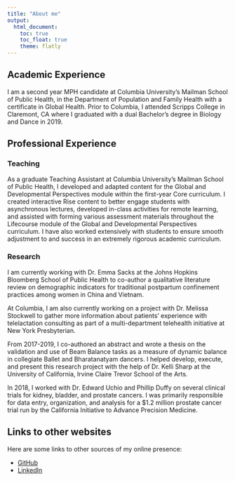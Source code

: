 ```yaml
---
title: "About me"
output: 
  html_document:
    toc: true
    toc_float: true
    theme: flatly
---
```


## Academic Experience

I am a second year MPH candidate at Columbia University's Mailman School of Public Health, in the Department of Population and Family Health with a certificate in Global Health. Prior to Columbia, I attended Scripps College in Claremont, CA where I graduated with a dual Bachelor's degree in Biology and Dance in 2019. 

## Professional Experience
### Teaching
As a graduate Teaching Assistant at Columbia University's Mailman School of Public Health, I developed and adapted content for the Global and Developmental Perspectives module within the first-year Core curriculum. I created interactive Rise content to better engage students with asynchronous lectures, developed in-class activities for remote learning, and assisted with forming various assessment materials throughout the Lifecourse module of the Global and Developmental Perspectives curriculum. I have also worked extensively with students to ensure smooth adjustment to and success in an extremely rigorous academic curriculum. 

### Research
I am currently working with Dr. Emma Sacks at the Johns Hopkins Bloomberg School of Public Health to co-author a qualitative literature review on demographic indicators for traditional postpartum confinement practices among women in China and Vietnam.

At Columbia, I am also currently working on a project with Dr. Melissa Stockwell to gather more information about patients' experience with telelactation consulting as part of a multi-department telehealth initiative at New York Presbyterian. 

From 2017-2019, I co-authored an abstract and wrote a thesis on the validation and use of Beam Balance tasks as a measure of dynamic balance in collegiate Ballet and Bharatanatyam dancers. I helped develop, execute, and present this research project with the help of Dr. Kelli Sharp at the University of California, Irvine Claire Trevor School of the Arts.

In 2018, I worked with Dr. Edward Uchio and Phillip Duffy on several clinical trials for kidney, bladder, and prostate cancers. I was primarily responsible for data entry, organization, and analysis for a $1.2 million prostate cancer trial run by the California Initiative to Advance Precision Medicine. 



## Links to other websites

Here are some links to other sources of my online presence:

* [GitHub](https://github.com/AlishaSarakki)
* [LinkedIn](https://www.linkedin.com/in/alisha-sarakki-481a55149/)





